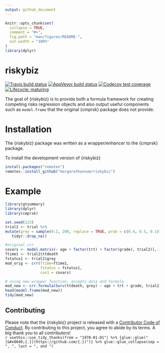 ```yaml
---
output: github_document
---
```


<!-- README.md is generated from README.Rmd. Please edit that file -->

```r
knitr::opts_chunk$set(
  collapse = TRUE,
  comment = "#>",
  fig.path = "man/figures/README-",
  out.width = "100%"
)
library(dplyr)
```

# riskybiz

<!-- badges: start -->
[![Travis build status](https://travis-ci.org/margarethannum/riskybiz.svg?branch=master)](https://travis-ci.org/margarethannum/riskybiz)
[![AppVeyor build status](https://ci.appveyor.com/api/projects/status/github/margarethannum/riskybiz?branch=master&svg=true)](https://ci.appveyor.com/project/margarethannum/riskybiz)
[![Codecov test coverage](https://codecov.io/gh/margarethannum/riskybiz/branch/master/graph/badge.svg)](https://codecov.io/gh/margarethannum/riskybiz?branch=master)
[![Lifecycle:
maturing](https://img.shields.io/badge/lifecycle-maturing-blue.svg)](https://www.tidyverse.org/lifecycle/#maturing)
<!-- badges: end -->

The goal of {riskybiz} is to provide both a formula framework for creating competing risks regression objects and also output useful components such as `model.frame` that the original {cmprsk} package does not provide.

# Installation

The {riskybiz} package was written as a wrapper/enhancer to the {cmprsk} package. 

To install the development version of {riskybiz}

```r
install.packages("remotes")
remotes::install_github("margarethannum/riskybiz")
```

# Example


```r

library(gtsummary)
library(dplyr)
library(cmprsk)

set.seed(123)
trial2 <- trial %>%
mutate(grey = sample(0:2, 200, replace = TRUE, prob = c(0.4, 0.5, 0.1))) %>%
   tidyr::drop_na()

#original crr
covars <- model.matrix(~ age + factor(trt) + factor(grade), trial2)[,-1]
ftime1 <- trial2$ttdeath
fstatus1 <- trial2$grey
mod_orig <- crr(ftime=ftime1,
                fstatus = fstatus1,
                cov1 = covars)

# using new wrapper function, accepts data and formula
mod_new <- crr.formula(Surv(ttdeath, grey) ~ age + trt + grade, trial2)
head(model.frame(mod_new))
tidy(mod_new)

```


## Contributing

Please note that the {riskybiz} project is released with a [Contributor Code of Conduct](http://www.danieldsjoberg.com/gtsummary/CODE_OF_CONDUCT.html). By contributing to this project, you agree to abide by its terms. A big thank you to all contributors!  
`r usethis::use_tidy_thanks(from = "1970-01-01") %>% {glue::glue("[&#x0040;{.}](https://github.com/{.})")} %>% glue::glue_collapse(sep = ", ", last = ", and ")`

